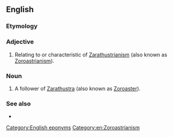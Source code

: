 ==English==

===Etymology===
{{suffix|en|Zarathustra|ian}}

===Adjective===
{{en-adj|-}}

# Relating to or characteristic of [[Zarathustrianism]] (also known as [[Zoroastrianism]]).

===Noun===
{{en-noun}}

# A follower of [[Zarathustra]] (also known as [[Zoroaster]]).

===See also===
* {{l|en|Zoroastrian}}

[[Category:English eponyms]]
[[Category:en:Zoroastrianism]]